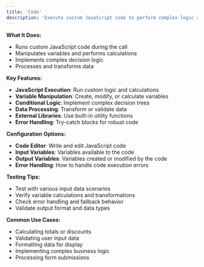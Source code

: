 ```yaml
---
title: 'Code'
description: 'Execute custom JavaScript code to perform complex logic and data processing'
---
```


**What It Does:**
- Runs custom JavaScript code during the call
- Manipulates variables and performs calculations
- Implements complex decision logic
- Processes and transforms data

**Key Features:**
- **JavaScript Execution**: Run custom logic and calculations
- **Variable Manipulation**: Create, modify, or calculate variables
- **Conditional Logic**: Implement complex decision trees
- **Data Processing**: Transform or validate data
- **External Libraries**: Use built-in utility functions
- **Error Handling**: Try-catch blocks for robust code

**Configuration Options:**
- **Code Editor**: Write and edit JavaScript code
- **Input Variables**: Variables available to the code
- **Output Variables**: Variables created or modified by the code
- **Error Handling**: How to handle code execution errors

**Testing Tips:**
- Test with various input data scenarios
- Verify variable calculations and transformations
- Check error handling and fallback behavior
- Validate output format and data types

**Common Use Cases:**
- Calculating totals or discounts
- Validating user input data
- Formatting data for display
- Implementing complex business logic
- Processing form submissions
